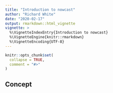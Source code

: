 ```yaml
---
title: "Introduction to nowcast"
author: "Richard White"
date: "2020-02-17"
output: rmarkdown::html_vignette
vignette: >
  %\VignetteIndexEntry{Introduction to nowcast}
  %\VignetteEngine{knitr::rmarkdown}
  %\VignetteEncoding{UTF-8}
---
```


```r
knitr::opts_chunk$set(
  collapse = TRUE,
  comment = "#>"
)
```

## Concept 
